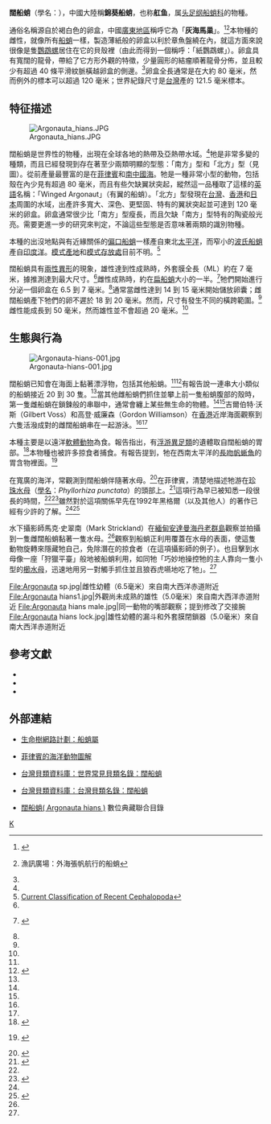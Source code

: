 {{roughtranslation|time=2015-11-13T18:02:59+00:00}}
{{noteTA
|G1=長度單位
}}
{{Speciesbox 
| genus = Argonauta
| species = hians
| authority = Lightfoot, 1786
| status = LC
| status_system = IUCN3.1
| image = Argonauta hians eggcase.png
| image_caption = 闊船蛸南方型的卵盒
| synonyms = 
*''Argonauta gondola''<br><small>Dillwyn, 1817</small>
*?''Argonauta haustrum''<br><small>Dillwyn, 1817</small>
*?''Ocythoe cranchii''<br><small>Leach, 1817</small>
*''Argonauta nitida''<br><small>Lamarck, 1822 ''in'' 1815-1822</small>
*''Argonauta crassicosta''<br><small>Blainville, 1826</small>
*?''Argonauta raricosta''<br><small>Leach ''in'' Blainville, 1826</small>
*''Octopus'' (''Philonexis'') ''minimus''<br><small>D'Orbigny, 1834 ''in'' 1834-1847</small>
*''Argonauta owenii''<br><small>Adams & Reeve, 1848 ''in'' 1848-1850</small>
*''Argonauta kochiana''<br><small>Dunker, 1852</small>
*?''Argonauta cornuta''<br><small>Conrad, 1854</small>
*?''Argonauta dispar''<br><small>[?=''A. cornuta'']<br>Conrad, 1854</small>
*''Argonauta polita''<br><small>Conrad, 1854</small>
*?''Argonauta hians'' f. ''aurita''<br><small>Von Martens, 1867</small>
*?''Argonauta hians'' f. ''mutica''<br><small>Von Martens, 1867</small>
*?''Argonauta hians'' f. ''obtusangula''<br><small>Von Martens, 1867</small>
*?''Argonauta expansa''<br><small>[=''A. cornuta'']<br><small>Dall, 1872</small>
}}

'''闊船蛸'''（學名：''{{lang|la|Argonauta hians}}''）{{r|Lai 1988|Dance 1996}}，中國大陸稱'''錦葵船蛸'''，也称'''舡鱼'''，属[[头足纲|头足纲]][[船蛸科|船蛸科]]的物種。

通俗名稱源自於褐白色的卵盒，中國[[廣東|廣東地區]]稱呼它為「'''灰海馬巢'''」。<ref name=Norman>{{cite book | author = Norman, M. | year = 2000 | title = Cephalopods: A World Guide | publisher = ConchBooks | pages = pp. 189-195}}</ref><ref>{{cite web | year = 2002 | work = | url = http://www.fa.gov.tw/chn/download/monthly/fe190.pdf | title = 《漁業推廣》第190期 | publisher = [[行政院農業委員會|行政院農業委員會]]漁業署 }}{{dead link|date=2018年1月 |bot=InternetArchiveBot |fix-attempted=yes }}漁訊廣場：外海張帆航行的船蛸</ref>本物種的雌性，就像所有[[船蛸_(軟體動物)|船蛸]]一樣，製造薄紙般的卵盒以利於章魚盤繞在內，就這方面來說很像是隻[[鸚鵡螺|鸚鵡螺]]居住在它的貝殼裡（由此而得到一個稱呼：「紙鸚鵡螺」）。卵盒具有寬闊的龍骨，帶給了它方形外觀的特徵，少量圓形的結瘤順著龍骨分佈，並且較少有超過 40 條平滑紋脈橫越卵盒的側邊。<ref name=Norman/>卵盒全長通常是在大約 80 毫米，然而例外的標本可以超過 120 毫米；世界紀錄尺寸是[[台灣|台灣]]產的 121.5 毫米標本。

== 特征描述 ==
[[File:Argonauta_hians.JPG|thumb]]

闊船蛸是世界性的物種，出現在全球各地的熱帶及亞熱帶水域。<ref name=Norman/>牠是非常多變的種類，而且已經發現到存在著至少兩類明顯的型態：「南方」型和「北方」型（見圖）。從前產量最豐富的是在[[菲律賓|菲律賓]]和[[南中國海|南中國海]]。牠是一種非常小型的動物，包括殼在內少見有超過 80 毫米，而且有些欠缺翼狀突起，縱然這一品種取了這樣的[[英語|英語]]名稱：「Winged Argonaut」（有翼的船蛸）。「北方」型發現在[[台灣|台灣]]、[[香港|香港]]和[[日本|日本]]周圍的水域，出產許多寬大、深色、更堅固、特有的翼狀突起並可達到 120 毫米的卵盒。卵盒通常很少比「南方」型瘦長，而且欠缺「南方」型特有的陶瓷般光亮。需要更進一步的研究來判定，不論這些型態是否意味著兩類的識別物種。

本種的出沒地點與有近緣關係的[[偏口船蛸|偏口船蛸]]一樣產自東北[[太平洋|太平洋]]，而窄小的[[波氏船蛸|波氏船蛸]]產自[[印度洋|印度洋]]。[[模式產地_(生物)|模式產地]]和[[模式存放處|模式存放處]]目前不明。<ref>[http://www.mnh.si.edu/cephs/newclass.pdf Current Classification of Recent Cephalopoda]</ref>

闊船蛸具有[[兩性異形|兩性異形]]的現象，雄性達到性成熟時，外套膜全長（ML）約在 7 毫米，據推測達到最大尺寸。<ref name=Nesis/>雌性成熟時，約在[[扁船蛸|扁船蛸]]大小的一半。<ref>{{de icon}} {{cite journal | author = Naef, A. | year = 1923 | title = Die Cephalopoden, Systematik | journal = Fauna Flora Golf. Napoli (35) | volume = 1 | pages = 1-863}}</ref>牠們開始進行分泌一個卵盒在 6.5 到 7 毫米。<ref name=Nesis/>通常當雌性達到 14 到 15 毫米開始儲放卵囊；雌闊船蛸產下牠們的卵不遲於 18 到 20 毫米。然而，尺寸有發生不同的橫跨範圍。<ref name=Nesis/>雌性能成長到 50 毫米，然而雄性並不會超過 20 毫米。<ref name=Norman/>

== 生態與行為 ==
[[File:Argonauta-hians-001.jpg|thumb]]

闊船蛸已知會在海面上黏著漂浮物，包括其他船蛸。<ref name=Nesis/><ref name=Voss>{{cite book | author = Voss, G. L. & G. Williamson | year = 1971 | title = Cephalopods of Hong Kong | publisher = Hong Kong: Government Press | pages = 138 pp}}</ref>有報告說一連串大小類似的船蛸接近 20 到 30 隻。<ref name=Nesis/>當其他雌船蛸們抓住並攀上前一隻船蛸腹部的殼時，第一隻雌船蛸在鎖鍊般的串聯中，通常會纏上某些無生命的物體。<ref name=Norman/><ref name=Nesis/>吉爾伯特·沃斯（Gilbert Voss）和高登·威廉森（Gordon Williamson）在[[香港|香港]]近岸海面觀察到六隻活潑成對的雌闊船蛸串在一起游泳。<ref name=Norman/><ref name=Voss/>

本種主要是以遠洋[[軟體動物|軟體動物]]為食。報告指出，有[[浮游生物|浮游]][[異足類|異足類]]的遺體取自闊船蛸的胃部。<ref name=Nesis>{{cite journal | author = Nesis, K. N. | year = 1977 | title = The biology of paper unatiluses, ''Argonauta boettgeri'' and ''A. hians'' (Cephalopoda, Octopoda), in the western Pacific and the seas of the East Indian Archipelago | journal = Zool. Zh. | volume = 56 | pages = 1004-1014}}</ref>本物種也被許多掠食者捕食。有報告提到，牠在西南太平洋的[[帆蜥魚科|長吻帆蜥魚]]的胃含物裡面。<ref>{{fr icon}} {{cite journal | author = Rancurel, P. | year = 1970 | title = Les contenus stomacaux d' ''Alepisaurus ferox'' dans le sud-ouest Pacifique (Céphalopodes) | journal = ''Cah. O.R.S.T.O.M. Ser. Océanogr. | volume = 8 | issue = 4 | pages = 4-87}}</ref>

在寬廣的海洋，常觀測到闊船蛸伴隨著水母。<ref name=David>{{cite journal | author = David, P. M. | year = 1965 | title = The surface fauna of the ocean | journal = Endeavour'' (Oxford)'' | volume = 24 | pages = 95-100}}</ref>在菲律賓，清楚地描述牠游在[[珍珠水母|珍珠水母]]（[[學名|學名]]：''Phyllorhiza punctata''）的頭部上。<ref name=Mangold>{{cite web | author = Mangold, K. M., M. Vecchione & R. E. Young 1996年 | title = Argonauta | url = http://www.tolweb.org/Argonauta/20204 |work = Tree of Life web project | accessdate = 2006-09-13}}</ref>這項行為早已被知悉一段很長的時間，<ref name=David/><ref>{{cite book | author = Kramp, P. L. | year = 1956 | chapter = Pelagic Fauna | pages = pp. 65-86 | editor = A. Bruun, SV. Greve, H. Mielche and R. Spärck, editors | title = The Galathea Deep Sea Expedition 1950-1952}}</ref>雖然對於這項關係早先在1992年黑格爾（以及其他人）的著作已經有少許的了解。<ref name=Mangold/><ref>{{cite journal | author = Heeger, T., U. Piatkowski & H. Möller | year = 1992 | title = Predation on jellyfish by the cephalopod ''Argonauta argo'' | journal = Marine Ecology Progress Series | volume = 88 | pages = 293-296}}</ref>

水下攝影師馬克·史翠南（Mark Strickland）在[[緬甸|緬甸]][[安達曼海|安達曼海]][[丹老群島|丹老群島]]觀察並拍攝到一隻雌闊船蛸黏著一隻水母。<ref name=Norman/>觀察到船蛸正利用覆蓋在水母的表面，使這隻動物旋轉來隱藏牠自己，免除潛在的掠食者（在這項攝影師的例子）。也目擊到水母像一座「狩獵平臺」般地被船蛸利用，如同牠「巧妙地操控牠的主人靠向一隻小型的[[櫛水母|櫛水母]]，迅速地用另一對觸手抓住並且狼吞虎嚥地吃了牠」。<ref name=Norman/>

<gallery>
File:Argonauta sp.jpg|雌性幼體（6.5毫米）來自南大西洋赤道附近
File:Argonauta hians1.jpg|外觀尚未成熟的雄性（5.0毫米）來自南大西洋赤道附近
File:Argonauta hians male.jpg|同一動物的嘴部觀察；提到修改了交接腕
File:Argonauta hians lock.jpg|雄性幼體的漏斗和外套膜閉鎖器（5.0毫米）來自南大西洋赤道附近
</gallery>

== 參考文獻 ==
{{reflist |refs=
<ref name="Dance 1996">{{cite book
| author = [[彼得·當斯|彼得·當斯]]（S. Peter Dance） | year = 1996
| title = 自然珍藏系列 《貝殼圖鑑》 | publisher = 貓頭鷹出版社
| pages = 第249頁 | isbn = 9578686986}}</ref>
<ref name="Lai 1988">{{cite book
| author = 賴景陽 | authorlink=賴景陽 | year = 1988
| title = 觀察圖鑑 《貝類》 | publisher = 渡假出版社
| pages = 第133頁 | isbn = 9576230322}}</ref>
}}
<div class="references-small">
* {{cite web
| url = http://www.tolweb.org/accessory/Argonautidae_Taxa?acc_id=2464
| last = Sweeney | first = M. J. | year = 2002
| title = Taxa Associated with the Family Argonautidae Tryon, 1879.
| publisher = 生命樹網路計畫
| accessdate = 2006-09-13}}
* {{cite web
| last=Lu |first=C. C.
| work=Australian Biological Resources Study
| url=https://biodiversity.org.au/afd/deh_redirect_environment.html?&pstrVol=CEPHALOPODA%3bpstrTaxa=89%3bpstrChecklistMode=2 |deadurl=yes
| title=Argonautidae |accessdate=2006-09-13 }}{{dead link|date=六月 2017 |bot=InternetArchiveBot }}
* {{cite book
| first1 = S. Peter | last1 = Dance  |authorlink1 = 彼得·當斯
| first2 = R. Tucker| last2 = Abbott |authorlink2 = 塔克·阿伯特
| year = 1982
| title = Compendium Of Seashells （《貝殼要略》）
 |  publisher = Odyssey Publishing
| pages = 第376頁 | isbn = 0966172000}}
</div>

== 外部連結==
{{頭足綱資料庫物種|696}}
*{{en}} [http://tolweb.org/tree?group=Argonauta 生命樹網路計劃：船蛸屬]
*{{en}} [http://www.poppe-images.com/lab/search_results.php?category=Octopuses 菲律賓的海洋動物圖解]
*{{zh-tw}} [http://shell.sinica.edu.tw/chinese/4200detail.php?id=4187&science=Argonauta+hians  台灣貝類資料庫：世界常見貝類名錄：闊船蛸]
*{{zh-tw}} [http://shell.sinica.edu.tw/chinese/shellpic_T.php?id=&science=Argonauta+hians 台灣貝類資料庫：台灣貝類名錄：闊船蛸]
*{{zh-tw}} [http://catalog.digitalarchives.tw/item/00/11/26/7e.html  闊船蛸( Argonauta hians )] 數位典藏聯合目錄

{{船蛸}}
{{Taxonbar|from=Q2578622}}

[[Category:船蛸屬|K]]
